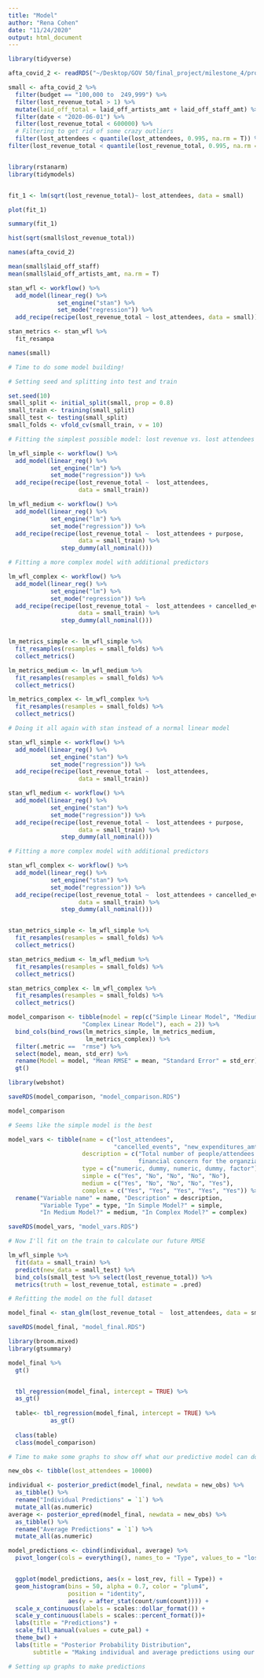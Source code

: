 ```yaml
---
title: "Model"
author: "Rena Cohen"
date: "11/24/2020"
output: html_document
---
```


```r

library(tidyverse)

afta_covid_2 <- readRDS("~/Desktop/GOV 50/final_project/milestone_4/processed_data/afta_covid_2.RDS")

small <- afta_covid_2 %>%
  filter(budget == "100,000 to  249,999") %>%
  filter(lost_revenue_total > 1) %>%
  mutate(laid_off_total = laid_off_artists_amt + laid_off_staff_amt) %>%
  filter(date < "2020-06-01") %>%
  filter(lost_revenue_total < 600000) %>%
  # Filtering to get rid of some crazy outliers 
  filter(lost_attendees < quantile(lost_attendees, 0.995, na.rm = T)) %>%
filter(lost_revenue_total < quantile(lost_revenue_total, 0.995, na.rm = T)) 


library(rstanarm)
library(tidymodels)


fit_1 <- lm(sqrt(lost_revenue_total)~ lost_attendees, data = small)

plot(fit_1)

summary(fit_1)

hist(sqrt(small$lost_revenue_total))

names(afta_covid_2)

mean(small$laid_off_staff)
mean(small$laid_off_artists_amt, na.rm = T)

stan_wfl <- workflow() %>%
  add_model(linear_reg() %>%
              set_engine("stan") %>%
              set_mode("regression")) %>%
  add_recipe(recipe(lost_revenue_total ~ lost_attendees, data = small))

stan_metrics <- stan_wfl %>%
  fit_resampa

names(small)
```

```r
# Time to do some model building! 

# Setting seed and splitting into test and train

set.seed(10)
small_split <- initial_split(small, prop = 0.8)
small_train <- training(small_split)
small_test <- testing(small_split)
small_folds <- vfold_cv(small_train, v = 10)

# Fitting the simplest possible model: lost revenue vs. lost attendees on the training set

lm_wfl_simple <- workflow() %>% 
  add_model(linear_reg() %>%
            set_engine("lm") %>%
            set_mode("regression")) %>% 
  add_recipe(recipe(lost_revenue_total ~  lost_attendees,
                    data = small_train))

lm_wfl_medium <- workflow() %>% 
  add_model(linear_reg() %>%
            set_engine("lm") %>%
            set_mode("regression")) %>% 
  add_recipe(recipe(lost_revenue_total ~  lost_attendees + purpose,
                    data = small_train) %>%
               step_dummy(all_nominal()))

# Fitting a more complex model with additional predictors

lm_wfl_complex <- workflow() %>% 
  add_model(linear_reg() %>%
            set_engine("lm") %>%
            set_mode("regression")) %>% 
  add_recipe(recipe(lost_revenue_total ~  lost_attendees + cancelled_events + new_expenditures_amt + business_closure + purpose,
                    data = small_train) %>%
               step_dummy(all_nominal()))


lm_metrics_simple <- lm_wfl_simple %>%
  fit_resamples(resamples = small_folds) %>%
  collect_metrics()

lm_metrics_medium <- lm_wfl_medium %>%
  fit_resamples(resamples = small_folds) %>%
  collect_metrics()

lm_metrics_complex <- lm_wfl_complex %>%
  fit_resamples(resamples = small_folds) %>%
  collect_metrics()

# Doing it all again with stan instead of a normal linear model

stan_wfl_simple <- workflow() %>% 
  add_model(linear_reg() %>%
            set_engine("stan") %>%
            set_mode("regression")) %>% 
  add_recipe(recipe(lost_revenue_total ~  lost_attendees,
                    data = small_train))

stan_wfl_medium <- workflow() %>% 
  add_model(linear_reg() %>%
            set_engine("stan") %>%
            set_mode("regression")) %>% 
  add_recipe(recipe(lost_revenue_total ~  lost_attendees + purpose,
                    data = small_train) %>%
               step_dummy(all_nominal()))

# Fitting a more complex model with additional predictors

stan_wfl_complex <- workflow() %>% 
  add_model(linear_reg() %>%
            set_engine("stan") %>%
            set_mode("regression")) %>% 
  add_recipe(recipe(lost_revenue_total ~  lost_attendees + cancelled_events + new_expenditures_amt + business_closure + purpose,
                    data = small_train) %>%
               step_dummy(all_nominal()))


stan_metrics_simple <- lm_wfl_simple %>%
  fit_resamples(resamples = small_folds) %>%
  collect_metrics()

stan_metrics_medium <- lm_wfl_medium %>%
  fit_resamples(resamples = small_folds) %>%
  collect_metrics()

stan_metrics_complex <- lm_wfl_complex %>%
  fit_resamples(resamples = small_folds) %>%
  collect_metrics()

model_comparison <- tibble(model = rep(c("Simple Linear Model", "Medium Linear Model",
                     "Complex Linear Model"), each = 2)) %>%
  bind_cols(bind_rows(lm_metrics_simple, lm_metrics_medium, 
                      lm_metrics_complex)) %>%
  filter(.metric ==  "rmse") %>%
  select(model, mean, std_err) %>%
  rename(Model = model, "Mean RMSE" = mean, "Standard Error" = std_err)  %>%
  gt()

library(webshot)

saveRDS(model_comparison, "model_comparison.RDS")

model_comparison

# Seems like the simple model is the best

model_vars <- tibble(name = c("lost_attendees",
                              "cancelled_events", "new_expenditures_amt", "business_closure"," purpose"),
                     description = c("Total number of people/attendees expected to attend all events that have been canceled", "Indicator of whether an organization had canceled events due to COVID-19", "Estimation of the total amount ofunanticipated expenditures that made as a result of the coronavirus", "Indicator of whether business closure was a major
                                     financial concern for the organziation", "Organizational purpose (performing arts, museum/gallery, etc.)"),
                     type = c("numeric, dummy, numeric, dummy, factor"),
                     simple = c("Yes", "No", "No", "No", "No"),
                     medium = c("Yes", "No", "No", "No", "Yes"),
                     complex = c("Yes", "Yes", "Yes", "Yes", "Yes")) %>%
  rename("Variable name" = name, "Description" = description,
         "Variable Type" = type, "In Simple Model?" = simple,
         "In Medium Model?" = medium, "In Complex Model?" = complex)

saveRDS(model_vars, "model_vars.RDS")
```


```r
# Now I'll fit on the train to calculate our future RMSE

lm_wfl_simple %>%
  fit(data = small_train) %>%
  predict(new_data = small_test) %>%
  bind_cols(small_test %>% select(lost_revenue_total)) %>%
  metrics(truth = lost_revenue_total, estimate = .pred)

# Refitting the model on the full dataset

model_final <- stan_glm(lost_revenue_total ~  lost_attendees, data = small, refresh = 0)

saveRDS(model_final, "model_final.RDS")

library(broom.mixed)
library(gtsummary)

model_final %>%
  gt()


  tbl_regression(model_final, intercept = TRUE) %>%
  as_gt()
  
  table<- tbl_regression(model_final, intercept = TRUE) %>%
            as_gt()
  
  class(table)
  class(model_comparison)
```


```r
# Time to make some graphs to show off what our predictive model can do! 

new_obs <- tibble(lost_attendees = 10000)

individual <- posterior_predict(model_final, newdata = new_obs) %>%
  as_tibble() %>%
  rename("Individual Predictions" = `1`) %>%
  mutate_all(as.numeric)
average <- posterior_epred(model_final, newdata = new_obs) %>%
  as_tibble() %>%
  rename("Average Predictions" = `1`) %>%
  mutate_all(as.numeric)

model_predictions <- cbind(individual, average) %>%
  pivot_longer(cols = everything(), names_to = "Type", values_to = "lost_rev") 


  ggplot(model_predictions, aes(x = lost_rev, fill = Type)) +
  geom_histogram(bins = 50, alpha = 0.7, color = "plum4",
                 position = "identity",
                 aes(y = after_stat(count/sum(count)))) +
  scale_x_continuous(labels = scales::dollar_format()) +
  scale_y_continuous(labels = scales::percent_format())+
  labs(title = "Predictions") +
  scale_fill_manual(values = cute_pal) + 
  theme_bw() +
  labs(title = "Posterior Probability Distribution",
       subtitle = "Making individual and average predictions using our chosen model", x = "Predicted Lost Revenue", y = "Probability")

```


```r
# Setting up graphs to make predictions 


```

